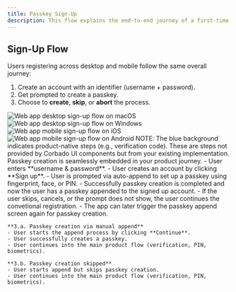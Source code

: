 ```yaml
---
title: Passkey Sign-Up
description: This flow explains the end-to-end journey of a first-time user creating an account. It covers how identifiers are captured, passkeys are created, and fallback credentials (like passwords or MFA) are introduced.
---
```


## Sign-Up Flow

Users registering across desktop and mobile follow the same overall journey:

1. Create an account with an identifier (username + password).
2. Get prompted to create a passkey.
3. Choose to **create**, **skip**, or **abort** the process.

<Tabs>
  <Tab title="macOS">
    <Frame caption="macOS sign-up flow">
      <img src="/images/authentication-flow/web-app/desktop/sign-up-flow-macos.png" alt="Web app desktop sign-up flow on macOS" />
    </Frame>
  </Tab>

<Tab title="Windows">
    <Frame caption="Windows sign-up flow">
        <img
            src="/images/authentication-flow/web-app/desktop/sign-up-flow-windows.png"
            alt="Web app desktop sign-up flow on Windows"
        />
    </Frame>
</Tab>

<Tab title="iOS">
    <Frame caption="iOS sign-up flow">
        <img
            src="/images/authentication-flow/web-app/mobile/sign-up-flow-ios.png"
            alt="Web app mobile sign-up flow on iOS"
        />
    </Frame>
</Tab>

  <Tab title="Android">
    <Frame caption="Android sign-up flow">
      <img src="/images/authentication-flow/web-app/mobile/sign-up-flow-android.png" alt="Web app mobile sign-up flow on Android" />
    </Frame>
  </Tab>
</Tabs>

<Info>
    NOTE: The blue background indicates product-native steps (e.g., verification
    code). These are steps not provided by Corbado UI components but from your existing implementation. Passkey creation is seamlessly embedded in your
    product journey.
</Info>

<Steps>
  <Step title="Registration with identifier method">
    - User enters **username & password**.
    - User creates an account by clicking **Sign up**.
  </Step>

<Step title="Auto-append immediately after registration">
    - User is prompted via auto-append to set up a passkey using fingerprint,
    face, or PIN.
    - Successfully passkey creation is completed and now the user has a passkey appended to the signed up
    account.
</Step>
 <Step title="Auto-append aborted/cancelled or skipped">
    - If the user skips, cancels, or the prompt does not show, the user continues the convetional registration. 
    - The app can later trigger the passkey append screen again for passkey creation.

    **3.a. Passkey creation via manual append**
    - User starts the append process by clicking **Continue**.
    - User successfully creates a passkey.
    - User continues into the main product flow (verification, PIN, biometrics).

    **3.b. Passkey creation skipped**
    - User starts append but skips passkey creation.
    - User continues into the main product flow (verification, PIN, biometrics).

  </Step>

</Steps>

